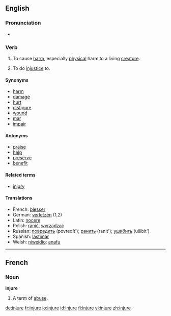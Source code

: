 ==English==

===Pronunciation===
*{{audio|en-us-injure.ogg|Audio (US)}}

===Verb===
{{en-infl-reg-other-e|injur|e}}

# {{transitive}} To cause [[harm]], especially [[physical]] harm to a living [[creature]].
# {{transitive}} To do [[injustice]] to.

====Synonyms====
*[[harm]]
*[[damage]]
*[[hurt]]
*[[disfigure]]
*[[wound]]
*[[mar]]
*[[impair]]

====Antonyms====
*[[praise]]
*[[help]]
*[[preserve]]
*[[benefit]]

====Related terms====
*[[injury]]

====Translations====
{{rfc-trans}}
{{top}}
*French: [[blesser]]
*German: [[verletzen]] (1,2)
*Latin: [[nocere]]
*Polish: [[ranić]], [[wyrządzać]]
*Russian: [[повредить]] (povredít'); [[ранить]] (ranit'); [[ушибить]] (ušibit')
*Spanish: [[lastimar]]
*Welsh: [[niweidio]]; [[anafu]]
{{bottom}}

----

==French==

===Noun===
'''injure''' {{f}}

# A term of [[abuse]].

[[de:injure]]
[[fr:injure]]
[[io:injure]]
[[id:injure]]
[[fi:injure]]
[[vi:injure]]
[[zh:injure]]
